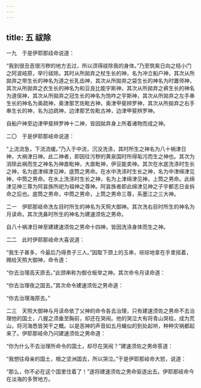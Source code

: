```yaml
---
---
---
```

title: 五 祓除
---




一九　于是伊耶那歧命说道：

“我到很丑恶很污秽的地方去过，所以须得祓除我的身体。”乃至筑紫日向之桔小门之阿波岐原，举行祓除。其时从所拋弃之杖生长的神，名为冲立船户神，其次从所拋弃之带生长的神名为道之长乳齿神，其次从所拋弃之袋生长的神名为时置师神，其次从所拋弃之衣生长的神名为和豆良比能宇斯神，其次从所拋弃之裤生长的神名为道俣神，其次从所拋弃之冠生长的神名为饱咋之宇斯神，其次从所拋弃之左手串生长的神名为奥疏神，奥津那艺佐毗古神，奥津甲斐辨罗神，其次从所拋弃之右手串生长的神，名为边疏神，边津那艺佐毗古神，边津甲斐辨罗神。

自船户神至边津甲斐辨罗神十二神，皆因拋弃身上所着诸物而成之神。

二〇　于是伊耶那岐命说道：

“上流流急，下流流缓。”乃入于中流，沉没洗涤，其时所生之神名为八十祸津日神，大祸津日神。此二神者，即因往污秽的黄泉国时所得垢污而生之神也。其次为消除此祸而生之神名为神直毗神，大直毗神，伊豆能卖神。其次在水底洗涤时生长之神，名为底津绵津见神，底筒之男命。在水中洗涤时生长之神，名为中津绵津见神，中筒之男命。在水上洗涤时生长之神，名为上津绵津见神，上筒之男命。此绵津见神三尊为阿昙族所祀为祖神之尊神。阿昙族者即此绵津见神之子宇都志日金拆命之后也。底筒之男命，中筒之男命，上筒之男命三尊，系墨江之三大神。

二一　伊耶那岐命洗左目时所生的神名为天照大御神。其次洗右目时所生的神名为月读命。其次洗鼻时所生的神名为建速须佐之男命。

自八十祸津日神至建建速须佐之男命十四神，皆因洗涤身体而生之神。

二二　此时伊耶那岐命大喜说道：

“我生子甚多，今最后乃得贵子三人。”因取下颈上的玉串，琮琮地拿在手里摇着，赐给天照大御神，命令道：

“你去治理高天原去。”此颈串称为御仓板举之神。其次命令月读命道：

“你去治理夜之国去。”其次命令建速须佐之男命道：

“你去治理海原去。”

二三　天照大御神与月读命依了父神的命令各去治理，只有建速须佐之男命不去治理他的国土，八握之须垂至胸前，却还在哭闹。他的哭泣大有将青山哭枯，成为荒山，将河海悉皆哭干之概。以是恶神的声音如五月蝇似的到处起哄，种种灾祸都起来了。伊耶那岐命乃问建速须佐之男命道：

“你为什么不去治理所命令的国土，却尽在哭闹？”建速须佐之男命答道：

“我想往母亲的国土，根之坚洲国去，所以哭泣。”于是伊耶那岐命大怒，说道：

“那么，你不必在这个国里住着了！”遂将建速须佐之男命驱逐出去。伊耶那岐命今在淡海的多贺地方。